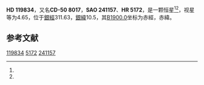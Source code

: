 {{Starbox begin
| name = HD 119834
}}
{{Starbox observe
| epoch = [[J2000.0|J2000.0]]
| constell = [[半人馬座|半人馬座]]<ref name=SIMBAD>{{cite web
 | url=http://simbad.u-strasbg.fr/simbad/sim-id?Ident=HR+5172
 | title =Pulsating variable Star
 | publisher=Centre de Données astronomiques de Strasbourg
 | work=SIMBAD
 | accessdate=2012-07-13}}</ref><ref name=DATA>{{cite web
 | url=http://vizier.u-strasbg.fr/viz-bin/VizieR-5?-out.add=.&-source=5050&-corr=PK=HR&-out.max=9999&HR=5172
 | title=VizieR Detailed Page
 | accessdate=2012-07-13
 | archive-date=2016-03-05
 | archive-url=https://web.archive.org/web/20160305031951/http://vizier.u-strasbg.fr/viz-bin/VizieR-5?-out.add=.&-source=5050&-corr=PK=HR&-out.max=9999&HR=5172
 | dead-url=no
 }}</ref>
| 星官 = 
| ra = {{RA|13|46|39.3}}<ref name=SIMBAD /><ref name=DATA />
| dec = {{DEC|-51|25|58}}<ref name=SIMBAD /><ref name=DATA />
| appmag_v = 4.65<ref name=SIMBAD /><ref name=DATA />
}}
{{Starbox character
| class = G8-K0III<ref name=SIMBAD /><ref name=DATA />
| b-v = 0.96<ref name=SIMBAD /><ref name=DATA />
| u-b = 0.72<ref name=SIMBAD /><ref name=DATA />
| r-i = <ref name=SIMBAD /><ref name=DATA />
| variable = 
}}
{{Starbox astrometry
| radial_v = 0.72
| prop_mo_ra = -6
| parallax = 0.018
| p_error = 
}}
{{Starbox catalog
| names =CD-50 8017，[[SAO星表|SAO]] 241157，[[HD星表|HD]] 119834，[[HR星表|HR]] 5172}}
{{Starbox reference |Simbad=HR+5172}}
{{Starbox end}}

'''HD 119834'''，又名'''CD-50 8017'''，'''SAO 241157'''、'''HR 5172'''，是一颗恒星<ref name=SIMBAD /><ref name=DATA />，视星等为4.65，位于[[銀道座標系|銀經]]311.63，[[銀道座標系|銀緯]]10.5，其[[B1900.0|B1900.0]]坐标为赤經{{RA|13|40|19.4}}，赤緯{{DEC|-50|10.5|51}}。

== 参考文献 ==
{{reflist}}

{{star-stub}}

[[Category:HD和HDE天體|119834]]
[[Category:HR天體|5172]]
[[Category:SAO天體|241157]]